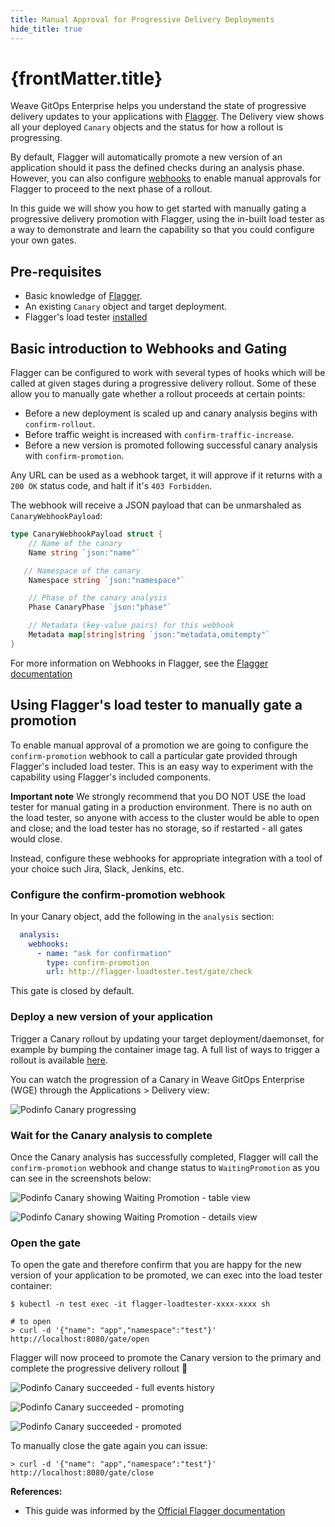 ```yaml
---
title: Manual Approval for Progressive Delivery Deployments
hide_title: true
---
```



<h1>
  {frontMatter.title} <TierLabel tiers="Enterprise" />
</h1>

Weave GitOps Enterprise helps you understand the state of progressive delivery
updates to your applications with [Flagger](https://flagger.app). The Delivery
view shows all your deployed `Canary` objects and the status for how a rollout
is progressing.

By default, Flagger will automatically promote a new version of an application
should it pass the defined checks during an analysis phase. However, you can
also configure [webhooks](https://docs.flagger.app/usage/webhooks) to enable
manual approvals for Flagger to proceed to the next phase of a rollout.

In this guide we will show you how to get started with manually gating a
progressive delivery promotion with Flagger, using the in-built load tester as
a way to demonstrate and learn the capability so that you could configure
your own gates.

## Pre-requisites
- Basic knowledge of [Flagger](https://flagger.app).
- An existing `Canary` object and target deployment.
- Flagger's load tester [installed](https://docs.flagger.app/usage/webhooks#load-testing)

## Basic introduction to Webhooks and Gating
Flagger can be configured to work with several types of hooks which will be called at
given stages during a progressive delivery rollout. Some of these allow you to manually
gate whether a rollout proceeds at certain points:
- Before a new deployment is scaled up and canary analysis begins with `confirm-rollout`.
- Before traffic weight is increased with `confirm-traffic-increase`.
- Before a new version is promoted following successful canary analysis with `confirm-promotion`.

Any URL can be used as a webhook target, it will approve if it returns with a
`200 OK` status code, and halt if it's `403 Forbidden`.

The webhook will receive a JSON payload that can be unmarshaled as
`CanaryWebhookPayload`:

```go
type CanaryWebhookPayload struct {
	// Name of the canary
	Name string `json:"name"`

	// Namespace of the canary
	Namespace string `json:"namespace"`

	// Phase of the canary analysis
	Phase CanaryPhase `json:"phase"`

	// Metadata (key-value pairs) for this webhook
	Metadata map[string]string `json:"metadata,omitempty"`
}
```

For more information on Webhooks in Flagger, see the
[Flagger documentation](https://docs.flagger.app/usage/webhooks)


## Using Flagger's load tester to manually gate a promotion
To enable manual approval of a promotion we are going to configure the
`confirm-promotion` webhook to call a particular gate provided through
Flagger's included load tester. This is an easy way to experiment with
the capability using Flagger's included components.

**Important note**
We strongly recommend that you DO NOT USE the load tester for manual gating
in a production environment. There is no auth on the load tester, so
anyone with access to the cluster would be able to open and close; and
the load tester has no storage, so if restarted - all gates would close.

Instead, configure these webhooks for appropriate integration with a
tool of your choice such Jira, Slack, Jenkins, etc.

### Configure the confirm-promotion webhook
In your Canary object, add the following in the `analysis` section:

```yaml
  analysis:
    webhooks:
      - name: "ask for confirmation"
        type: confirm-promotion
        url: http://flagger-loadtester.test/gate/check
```

This gate is closed by default.

### Deploy a new version of your application
Trigger a Canary rollout by updating your target deployment/daemonset, for
example by bumping the container image tag. A full list of ways to trigger
a rollout is available
[here](https://docs.flagger.app/faq#how-to-retry-a-failed-release).

You can watch the progression of a Canary in Weave GitOps Enterprise (WGE)
through the Applications > Delivery view:

![Podinfo Canary progressing](/img/pd-table-progressing.png)


### Wait for the Canary analysis to complete
Once the Canary analysis has successfully completed, Flagger will call the
`confirm-promotion` webhook and change status to `WaitingPromotion` as you
can see in the screenshots below:

![Podinfo Canary showing Waiting Promotion - table view](/img/pd-table-waiting.png)

![Podinfo Canary showing Waiting Promotion - details view](/img/pd-details-waiting.png)

### Open the gate
To open the gate and therefore confirm that you are happy for the new
version of your application to be promoted, we can exec into the load tester
container:

```
$ kubectl -n test exec -it flagger-loadtester-xxxx-xxxx sh

# to open
> curl -d '{"name": "app","namespace":"test"}' http://localhost:8080/gate/open
```

Flagger will now proceed to promote the Canary version to the primary and
complete the progressive delivery rollout :tada:

![Podinfo Canary succeeded - full events history](/img/pd-events-gate-passed.png)

![Podinfo Canary succeeded - promoting](/img/pd-table-promoting.png)

![Podinfo Canary succeeded - promoted](/img/pd-table-succeeded.png)


To manually close the gate again you can issue:

```
> curl -d '{"name": "app","namespace":"test"}' http://localhost:8080/gate/close
```

**References:**

* This guide was informed by the
[Official Flagger documentation](https://docs.flagger.app/usage/webhooks#manual-gating)
